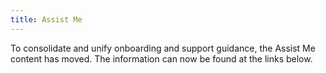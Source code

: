 ```yaml
---
title: Assist Me
---
```


<InlineNotification>
To consolidate and unify onboarding and support guidance, the Assist Me content has moved. The information can now be found at the links below.
</InlineNotification>

<Row className="resource-card-group">
  <Column colMd={4} colLg={4} noGutterSm>
    <ResourceCard
      subTitle="Assist Me guidance"
      actionIcon="arrowRight"
      aspectRatio="2:1"
      href="/components/onboarding/assistance-panel/usage">

  </ResourceCard>
  </Column>
  <Column colMd={4} colLg={4} noGutterSm>
    <ResourceCard
      subTitle="Onboarding components"
      actionIcon="arrowRight"
      aspectRatio="2:1"
      href="/components/onboarding/overview#assist-me-panel">

  </ResourceCard>
  </Column>
</Row>